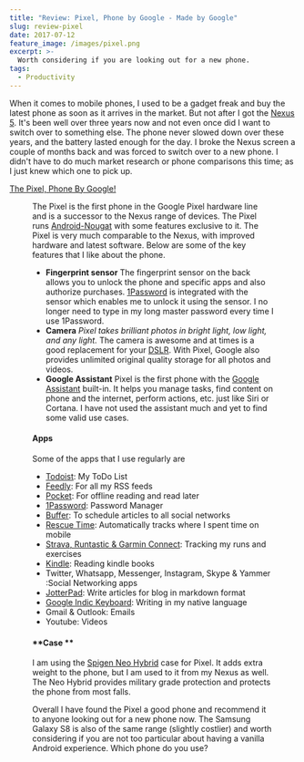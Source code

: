 ```yaml
---
title: "Review: Pixel, Phone by Google - Made by Google"
slug: review-pixel
date: 2017-07-12
feature_image: /images/pixel.png
excerpt: >-
  Worth considering if you are looking out for a new phone.
tags:
  - Productivity
---
```

When it comes to mobile phones, I used to be a gadget freak and buy the latest phone as soon as it arrives in the market. But not after I got the [Nexus 5](/blog/review-two-months-and-counting-android-and-nexus-5/). It's been well over three years now and not even once did I want to switch over to something else. The phone never slowed down over these years, and the battery lasted enough for the day. I broke the Nexus screen a couple of months back and was forced to switch over to a new phone. I didn't have to do much market research or phone comparisons this time; as I just knew which one to pick up.

[The Pixel, Phone By Google!](https://madeby.google.com/intl/en_au/phone/)

<Figure src="/images/pixel.png" caption="## Key Features" />

The Pixel is the first phone in the Google Pixel hardware line and is a successor to the Nexus range of devices. The Pixel runs [Android-Nougat](https://www.android.com/intl/en_au/versions/nougat-7-0/) with some features exclusive to it. The Pixel is very much comparable to the Nexus, with improved hardware and latest software. Below are some of the key features that I like about the phone.

-   **Fingerprint sensor** The fingerprint sensor on the back allows you to unlock the phone and specific apps and also authorize purchases. [1Password](/blog/password-manager-get-one-if-you-havent-already/) is integrated with the sensor which enables me to unlock it using the sensor. I no longer need to type in my long master password every time I use 1Password.
-   **Camera** _Pixel takes brilliant photos in bright light, low light, and any light._ The camera is awesome and at times is a good replacement for your [DSLR](/blog/photography-learning-to-click/). With Pixel, Google also provides unlimited original quality storage for all photos and videos.
-   **Google Assistant** Pixel is the first phone with the [Google Assistant](https://assistant.google.com/) built-in. It helps you manage tasks, find content on phone and the internet, perform actions, etc. just like Siri or Cortana. I have not used the assistant much and yet to find some valid use cases.

#### **Apps**

Some of the apps that I use regularly are

-   [Todoist](/blog/todoist-manage-your-todo-list/): My ToDo List
-   [Feedly](/blog/feedly-one-stop-reading-place/): For all my RSS feeds
-   [Pocket](/blog/pocket-offline-reading-made-easy/): For offline reading and read later
-   [1Password](/blog/password-manager-get-one-if-you-havent-already/): Password Manager
-   [Buffer](/blog/buffer-smarter-social-sharing/): To schedule articles to all social networks
-   [Rescue Time](/blog/rescue-time-track-your-time/): Automatically tracks where I spent time on mobile
-   [Strava, Runtastic & Garmin Connect](/blog/three-months-to-a-half-marathon/): Tracking my runs and exercises
-   [Kindle](https://play.google.com/store/apps/details?id=com.amazon.kindle): Reading kindle books
-   Twitter, Whatsapp, Messenger, Instagram, Skype & Yammer :Social Networking apps
-   [JotterPad](/blog/optimizing-octopress-workflow-for-new-posts/): Write articles for blog in markdown format
-   [Google Indic Keyboard](/blog/how-to-setup-google-indic-keyboard-on-your-android-phone/): Writing in my native language
-   Gmail & Outlook: Emails
-   Youtube: Videos

#### \*\*Case \*\*

I am using the [Spigen Neo Hybrid](/blog/spigen-awesome-phone-cases/) case for Pixel. It adds extra weight to the phone, but I am used to it from my Nexus as well. The Neo Hybrid provides military grade protection and protects the phone from most falls.

Overall I have found the Pixel a good phone and recommend it to anyone looking out for a new phone now. The Samsung Galaxy S8 is also of the same range (slightly costlier) and worth considering if you are not too particular about having a vanilla Android experience. Which phone do you use?